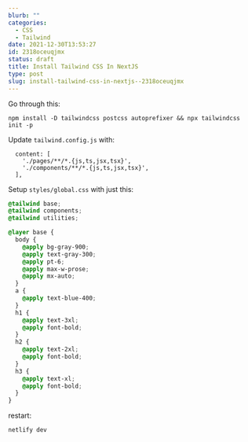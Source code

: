 ```yaml
---
blurb: ""
categories:
  - CSS
  - Tailwind
date: 2021-12-30T13:53:27
id: 2318oceuqjmx
status: draft
title: Install Tailwind CSS In NextJS
type: post
slug: install-tailwind-css-in-nextjs--2318oceuqjmx
---
```


Go through this:

```
npm install -D tailwindcss postcss autoprefixer && npx tailwindcss init -p
```

Update `tailwind.config.js` with:

```
  content: [
    './pages/**/*.{js,ts,jsx,tsx}',
    './components/**/*.{js,ts,jsx,tsx}',
  ],
```

Setup `styles/global.css` with just this:

```css
@tailwind base;
@tailwind components;
@tailwind utilities;

@layer base {
  body {
    @apply bg-gray-900;
    @apply text-gray-300;
    @apply pt-6;
    @apply max-w-prose;
    @apply mx-auto;
  }
  a {
    @apply text-blue-400;
  }
  h1 {
    @apply text-3xl;
    @apply font-bold;
  }
  h2 {
    @apply text-2xl;
    @apply font-bold;
  }
  h3 {
    @apply text-xl;
    @apply font-bold;
  }
}
```

restart: 

```
netlify dev
```

